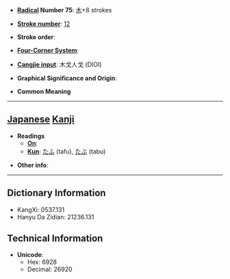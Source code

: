 * '''[[Wiktionary:Chinese radical index| Radical]] Number 75''': [[Wiktionary:Chinese radical index 木|木]]+8 strokes

* '''[[Wiktionary:Chinese total strokes index|Stroke number]]''': [[Wiktionary:Chinese total strokes index 12|12]]

* '''Stroke order''': 

* '''[[Wiktionary:Chinese four corner index|Four-Corner System]]''': 

* '''[[Wiktionary:Chinese Cangjie index|Cangjie input]]''': 木戈人戈 (DIOI)

* '''Graphical Significance and Origin''': 

* '''Common Meaning'''

----

== [[Japanese]] [[Kanji]] ==

* '''Readings'''
** '''[[On]]''': 
** '''[[Kun]]''': [[たふ]] (tafu), [[たぶ]] (tabu)

* '''Other info''':  

----

== Dictionary Information ==

* KangXi: 0537.131
* Hanyu Da Zidian: 21236.131

== Technical Information ==

* '''Unicode''':
** Hex: 6928
** Decimal: 26920